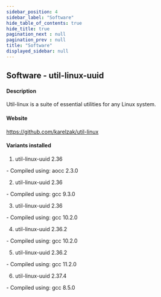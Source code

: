 ```yaml
---
sidebar_position: 4
sidebar_label: "Software"
hide_table_of_contents: true
hide_title: true
pagination_next : null
pagination_prev : null
title: "Software"
displayed_sidebar: null
---
```


## Software - util-linux-uuid


#### Description
Util-linux is a suite of essential utilities for any Linux system.

#### Website
https://github.com/karelzak/util-linux

#### Variants installed
1. util-linux-uuid 2.36
<div class="ul-circle">
    - Compiled using: aocc 2.3.0
</div>

2. util-linux-uuid 2.36
<div class="ul-circle">
    - Compiled using: gcc 9.3.0
</div>

3. util-linux-uuid 2.36
<div class="ul-circle">
    - Compiled using: gcc 10.2.0
</div>

4. util-linux-uuid 2.36.2
<div class="ul-circle">
    - Compiled using: gcc 10.2.0
</div>

5. util-linux-uuid 2.36.2
<div class="ul-circle">
    - Compiled using: gcc 11.2.0
</div>

6. util-linux-uuid 2.37.4
<div class="ul-circle">
    - Compiled using: gcc 8.5.0
</div>

